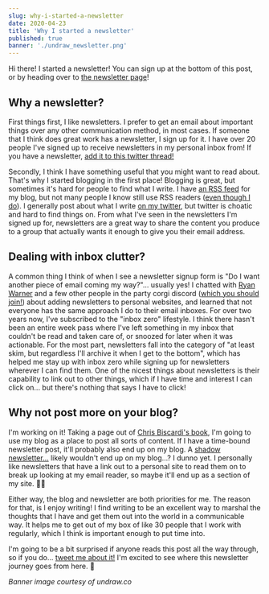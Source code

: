 ```yaml
---
slug: why-i-started-a-newsletter
date: 2020-04-23
title: 'Why I started a newsletter'
published: true
banner: './undraw_newsletter.png'
---
```


Hi there! I started a newsletter! You can sign up at the bottom of this post, or
by heading over to [the newsletter page](https://jnielson.com/newsletter)!

## Why a newsletter?

First things first, I like newsletters. I prefer to get an email about important
things over any other communication method, in most cases. If someone that I
think does great work has a newsletter, I sign up for it. I have over 20 people
I've signed up to receive newsletters in my personal inbox from! If you have a
newsletter,
[add it to this twitter thread!](https://twitter.com/jnielson94/status/1253170994757292033)

Secondly, I think I have something useful that you might want to read about.
That's why I started blogging in the first place! Blogging is great, but
sometimes it's hard for people to find what I write. I have
[an RSS feed](https://jnielson.com/rss.xml) for my blog, but not many people I
know still use RSS readers
([even though I do](https://jnielson.com/sharpen-your-axe)). I generally post
about what I write [on my twitter](https://twitter.com/jnielson94), but twitter
is choatic and hard to find things on. From what I've seen in the newsletters
I'm signed up for, newsletters are a great way to share the content you produce
to a group that actually wants it enough to give you their email address.

## Dealing with inbox clutter?

A common thing I think of when I see a newsletter signup form is "Do I want
another piece of email coming my way?"... usually yes! I chatted with
[Ryan Warner](https://twitter.com/ryanwarnercodes) and a few other people in the
party corgi discord ([which you should join!](https://www.partycorgi.com/))
about adding newsletters to personal websites, and learned that not everyone has
the same approach I do to their email inboxes. For over two years now, I've
subscribed to the "inbox zero" lifestyle. I think there hasn't been an entire
week pass where I've left something in my inbox that couldn't be read and taken
care of, or snoozed for later when it was actionable. For the most part,
newsletters fall into the category of "at least skim, but regardless I'll
archive it when I get to the bottom", which has helped me stay up with inbox
zero while signing up for newsletters wherever I can find them. One of the
nicest things about newsletters is their capability to link out to other things,
which if I have time and interest I can click on... but there's nothing that
says I have to click!

## Why not post more on your blog?

I'm working on it! Taking a page out of
[Chris Biscardi's book](https://www.christopherbiscardi.com/content-production/),
I'm going to use my blog as a place to post all sorts of content. If I have a
time-bound newsletter post, it'll probably also end up on my blog. A
[shadow newsletter...](https://joelhooks.com/shadow-newsletter-for-evergreen-emails-in-convertkit)
likely wouldn't end up on my blog...? I dunno yet. I personally like newsletters
that have a link out to a personal site to read them on to break up looking at
my email reader, so maybe it'll end up as a section of my site. 🤷‍♂️

Either way, the blog and newsletter are both priorities for me. The reason for
that, is I enjoy writing! I find writing to be an excellent way to marshal the
thoughts that I have and get them out into the world in a communicable way. It
helps me to get out of my box of like 30 people that I work with regularly,
which I think is important enough to put time into.

I'm going to be a bit surprised if anyone reads this post all the way through,
so if you do...
[tweet me about it!](https://twitter.com/intent/tweet?url=https%3A%2F%2Fjnielson.com%2Fwhy-i-have-a-newsletter&via=jnielson94&text=I%20made%20it%20to%20the%20end%20of%20why%20@jnielson94%20has%20a%20newsletter%21)
I'm excited to see where this newsletter journey goes from here. 🥳

_Banner image courtesy of undraw.co_
